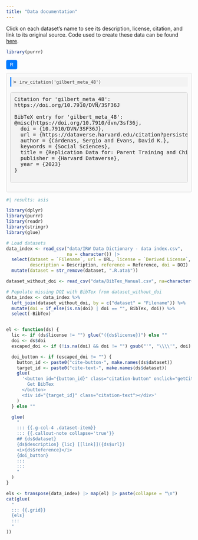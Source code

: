 ```yaml
---
title: "Data documentation"
---
```


Click on each dataset's name to see its description, license, citation, and link to its original source. Code used to create these data can be found [here](https://github.com/ben-domingue/irw/tree/main/data).
```r
library(purrr)
```

```{=html}
<div class="panel-tabset-container">
  <button onclick="toggleTabset()">R</button>
  <div class="panel-tabset">
    <div class="r-command">
      <p>&gt; <code>irw_citation('gilbert_meta_48')</code></p>
    </div>
    <div class="bibtex-entry">
      <pre>
Citation for 'gilbert_meta_48':
https://doi.org/10.7910/DVN/3SF36J

BibTeX entry for 'gilbert_meta_48':
@misc{https://doi.org/10.7910/dvn/3sf36j,
  doi = {10.7910/DVN/3SF36J},
  url = {https://dataverse.harvard.edu/citation?persistentId=doi:10.7910/DVN/3SF36J},
  author = {Cárdenas, Sergio and Evans, David K.},
  keywords = {Social Sciences},
  title = {Replication Data for: Parent Training and Child Development at Low Cost? Evidence from a Randomized Field Experiment in Mexico},
  publisher = {Harvard Dataverse},
  year = {2023}
}
      </pre>
    </div>
  </div>
</div>

<style>
/* Style for the toggle button */
.panel-tabset-container button {
  margin-bottom: 10px;
  padding: 5px 10px;
  background-color: #007BFF;
  color: white;
  border: none;
  border-radius: 4px;
  cursor: pointer;
}

.panel-tabset-container button:hover {
  background-color: #0056b3;
}

/* Style for the panel content */
.panel-tabset {
  border: 1px solid #ddd;
  padding: 10px;
  border-radius: 4px;
  background: #f9f9f9;
  font-family: 'Courier New', Courier, monospace;
}

/* Style for the R command line */
.r-command {
  margin-bottom: 15px;
  color: #333;
  font-size: 14px;
}

.r-command p {
  margin: 0;
  padding: 5px;
  background-color: #f3f3f3;
  border-left: 3px solid #007BFF;
  font-family: monospace;
}

/* Style for the BibTeX block */
.bibtex-entry pre {
  background-color: #f3f3f3;
  padding: 10px;
  border-radius: 5px;
  border: 1px solid #ccc;
  font-family: monospace;
  font-size: 14px;
  overflow-x: auto;
}
</style>

<script>
  function toggleTabset() {
    const tabset = document.querySelector('.panel-tabset');
    if (tabset.style.display === 'none') {
      tabset.style.display = 'block';
    } else {
      tabset.style.display = 'none';
    }
  }
</script>

```

```r
#| results: asis

library(dplyr)
library(purrr)
library(readr)
library(stringr)
library(glue)

# Load datasets
data_index <- read_csv("data/IRW Data Dictionary - data index.csv",
                       na = character()) |>
  select(dataset = `Filename`, url = URL, license = `Derived License`,
         description = Description, reference = Reference, doi = DOI) |>
  mutate(dataset = str_remove(dataset, ".R.ata$"))

dataset_without_doi <- read_csv("data/BibTex_Manual.csv", na=character())

# Populate missing DOI with BibTex from dataset_without_doi
data_index <- data_index %>% 
  left_join(dataset_without_doi, by = c("dataset" = "Filename")) %>% 
  mutate(doi = if_else(is.na(doi) | doi == "", BibTex, doi)) %>% 
  select(-BibTex)


el <- function(ds) {
  lic <- if (ds$license != "") glue("({ds$license})") else ""
  doi <- ds$doi
  escaped_doi <- if (!is.na(doi) && doi != "") gsub("'", "\\\\'", doi) else ""

  doi_button <- if (escaped_doi != "") {
    button_id <- paste0("cite-button-", make.names(ds$dataset))
    target_id <- paste0("cite-text-", make.names(ds$dataset))
    glue(
      '<button id="{button_id}" class="citation-button" onclick="getCitation(`{escaped_doi}`, \'{button_id}\', \'{target_id}\')">
        Get BibTex
      </button>
      <div id="{target_id}" class="citation-text"></div>'
    )
  } else ""

  glue(
    "
    ::: {{.g-col-4 .dataset-item}}
    ::: {{.callout-note collapse='true'}}
    ## {ds$dataset}
    {ds$description} {lic} [[link]]({ds$url})
    <i>{ds$reference}</i>
    {doi_button}
    :::
    :::
    "
  )
}

els <- transpose(data_index) |> map(el) |> paste(collapse = "\n")
cat(glue(
  "
  ::: {{.grid}}
  {els}
  :::
  "
))
```